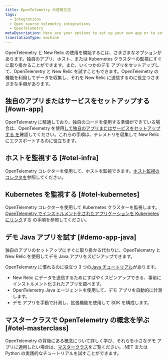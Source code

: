 ```yaml
---
title: OpenTelemetry の使用方法
tags:
  - Integrations
  - Open source telemetry integrations
  - OpenTelemetry
metaDescription: Here are your options to set up your own app or to set up a demo app with OpenTelemetry and New Relic.
translationType: machine
---
```


OpenTelemetry と New Relic の使用を開始するには、さまざまなオプションがあります。独自のアプリ、ホスト、または Kubernetes クラスターの監視にすぐに取り掛かることができます。また、いくつかのデモ アプリをセットアップして、OpenTelemetry と New Relic を試すこともできます。OpenTelemetry の機能を利用してデータを収集し、それを New Relic に送信するのに役立つさまざまな手順があります。

## 独自のアプリまたはサービスをセットアップする [#own-app]

OpenTelemetry に精通しており、独自のコードを使用する準備ができている場合は、OpenTelemetry を使用[して独自のアプリまたはサービスをセットアップする を](/docs/more-integrations/open-source-telemetry-integrations/opentelemetry/get-started/opentelemetry-set-up-your-app)確認してください。これらの手順は、テレメトリを収集して New Relic にエクスポートするのに役立ちます。

## ホストを監視する [#otel-infra]

OpenTelemetry コレクターを使用して、ホストを監視できます。[ホスト監視のコレクタを](/docs/more-integrations/open-source-telemetry-integrations/opentelemetry/collector/opentelemetry-collector-infra-hosts)参照してください。

## Kubernetes を監視する [#otel-kubernetes]

OpenTelemetry コレクターを使用して Kubernetes クラスターを監視します。[OpenTelemetry でインストルメント化されたアプリケーションを Kubernetes にリンク](/docs/kubernetes-pixie/kubernetes-integration/advanced-configuration/link-otel-applications-kubernetes/)する の手順を参照してください。

## デモ Java アプリを試す [#demo-app-java]

独自のアプリのセットアップにすぐに取り掛かる代わりに、OpenTelemetry と New Relic を使用してデモ Java アプリをスピンアップできます。

OpenTelemetry に慣れるのに役立つ 3 つの[Java チュートリアル](/docs/more-integrations/open-source-telemetry-integrations/opentelemetry/opentelemetry-tutorials/opentelemetry-tutorial-java)があります。

* New Relic にデータを送信するためにすばやくスピンアップできる、事前にインストルメント化されたアプリを調べます。
* OpenTelemetry Java エージェントを使用して、デモ アプリを自動的に計測します。
* デモ アプリを手動で計測し、拡張機能を使用して SDK を構成します。

## マスタークラスで OpenTelemetry の概念を学ぶ [#otel-masterclass]

OpenTelemetry の背後にある概念について詳しく学び、それらを小さなデモ アプリに適用したい場合は、[マスタークラス](https://developer.newrelic.com/opentelemetry-masterclass)をご覧ください。.NET または Python の実践的なチュートリアルを試すことができます。